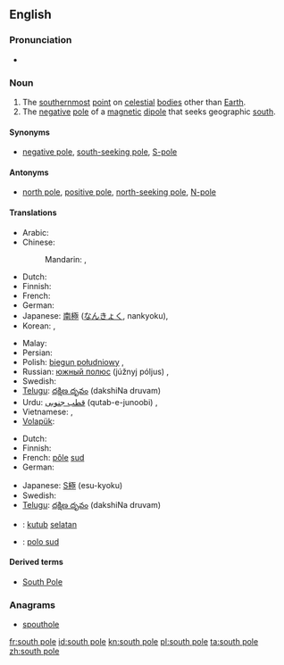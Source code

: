 {{also|South Pole}}
==English==

===Pronunciation===
* {{audio|en-us-south_pole.ogg|Audio (US)}}

===Noun===
{{en-noun|head=[[south]] [[pole]]}}

# The [[southernmost]] [[point]] on [[celestial]] [[body|bodies]] other than [[Earth]].
# The [[negative]] [[pole]] of a [[magnetic]] [[dipole]] that seeks geographic [[south]].

====Synonyms====
* {{sense|negative magnetic pole}} [[negative pole]], [[south-seeking pole]], [[S-pole]]

====Antonyms====
* {{sense|negative magnetic pole}} [[north pole]], [[positive pole]], [[north-seeking pole]], [[N-pole]]

====Translations====
{{trans-top|the southernmost point on a celestial body}}
* Arabic: {{t|ar|القطب الجنوبي|m|tr=al-quṭb al-janūbiyy|sc=Arab}}
* Chinese:
*: Mandarin: {{t|zh|南極|sc=Hani}}, {{t|zh|南极|tr=nánjí|sc=Hani}}
* Dutch: {{t+|nl|zuidpool|m}}
* Finnish: {{t+|fi|etelänapa}}
* French: {{t+|fr|pôle Sud|m}}
* German: {{t-|de|Südpol|m}}
* Japanese: [[南極]] ([[なんきょく]], nankyoku), {{t|ja|南極|tr=なんきょく, nankyoku|sc=Jpan}}
* Korean: {{t|ko|남극|tr=namgeuk|sc=Kore}}, {{t|ko|南極|sc=Kore}}
{{trans-mid}}
* Malay: {{t|ms|kutub selatan|xs=Malay}}
* Persian: {{t|fa|قطب جنوب|tr=qotbe jonub|xs=Persian}}
* Polish: [[biegun południowy]] {{m}}, {{t|pl|biegun południowy|m}}
* Russian: [[южный полюс]] (júžnyj póljus) {{m}}, {{t|ru|южный полюс|m|tr=júžnyj póljus|sc=Cyrl}}
* Swedish: {{t+|sv|sydpol|c}}
* [[Telugu]]: [[దక్షిణ దృవం]] (dakshiNa druvam)
* Urdu: [[قطب جنوبی]] (qutab-e-junoobi) {{m}}, {{t|ur|قطب جنوبی|m|tr=qutab janūbī|sc=ur-Arab}}
* Vietnamese: {{t|vi|nam cực}}, {{t|vi|南極}}
* [[Volapük]]: {{t|vo|sulüdapov}}
{{trans-bottom}}

{{trans-top|negative magnetic pole}}
* Dutch: {{t+|nl|zuidpool|m}}
* Finnish: {{t+|fi|etelänapa}}
* French: [[pôle]] [[sud]] {{m}}
* German: {{t-|de|Südpol|m}}
{{trans-mid}}
* Japanese: [[S極]] (esu-kyoku)
* Swedish: {{t|sv|sydpol|c}}
* [[Telugu]]: [[దక్షిణ దృవం]] (dakshiNa druvam)
{{trans-bottom}}

{{checktrans}}
<!--don't give the translation for South Pole!-->
* {{ttbc|id}}: [[kutub]] [[selatan]]
* {{ttbc|ia}}: [[polo sud]]

====Derived terms====
* [[South Pole]]

===Anagrams===
* [[spouthole#English|spouthole]]

[[fr:south pole]]
[[id:south pole]]
[[kn:south pole]]
[[pl:south pole]]
[[ta:south pole]]
[[zh:south pole]]